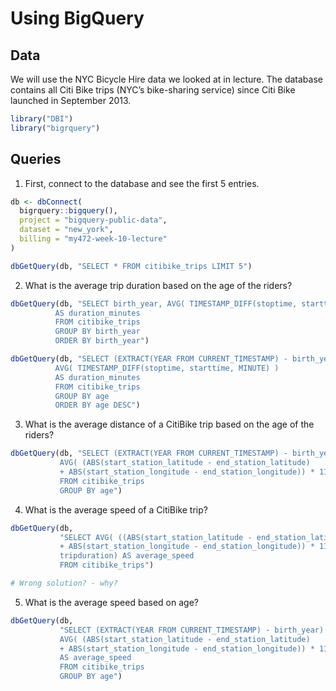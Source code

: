 # Using BigQuery

## Data

We will use the NYC Bicycle Hire data we looked at in lecture. The database contains all Citi Bike trips (NYC's bike-sharing service) since Citi Bike launched in September 2013.

```r
library("DBI")
library("bigrquery")
```

## Queries

1. First, connect to the database and see the first 5 entries.

```r
db <- dbConnect(
  bigrquery::bigquery(),
  project = "bigquery-public-data",
  dataset = "new_york",
  billing = "my472-week-10-lecture"
)

dbGetQuery(db, "SELECT * FROM citibike_trips LIMIT 5")

```

2. What is the average trip duration based on the age of the riders?

```r
dbGetQuery(db, "SELECT birth_year, AVG( TIMESTAMP_DIFF(stoptime, starttime, MINUTE) )
          AS duration_minutes
          FROM citibike_trips
          GROUP BY birth_year
          ORDER BY birth_year")

dbGetQuery(db, "SELECT (EXTRACT(YEAR FROM CURRENT_TIMESTAMP) - birth_year) AS age,
          AVG( TIMESTAMP_DIFF(stoptime, starttime, MINUTE) )
          AS duration_minutes
          FROM citibike_trips
          GROUP BY age
          ORDER BY age DESC")
```

3. What is the average distance of a CitiBike trip based on the age of the riders?

```r
dbGetQuery(db, "SELECT (EXTRACT(YEAR FROM CURRENT_TIMESTAMP) - birth_year) AS age,
           AVG( (ABS(start_station_latitude - end_station_latitude)
           + ABS(start_station_longitude - end_station_longitude)) * 111) AS average_distance,
           FROM citibike_trips
           GROUP BY age")
```

4. What is the average speed of a CitiBike trip?

```r
dbGetQuery(db,
           "SELECT AVG( ((ABS(start_station_latitude - end_station_latitude)
           + ABS(start_station_longitude - end_station_longitude)) * 111) / 
           tripduration) AS average_speed
           FROM citibike_trips")

# Wrong solution? - why?
```

5. What is the average speed based on age?

```r
dbGetQuery(db,
           "SELECT (EXTRACT(YEAR FROM CURRENT_TIMESTAMP) - birth_year) AS age,
           AVG( (ABS(start_station_latitude - end_station_latitude)
           + ABS(start_station_longitude - end_station_longitude)) * 111 / tripduration )
           AS average_speed
           FROM citibike_trips
           GROUP BY age")
```
